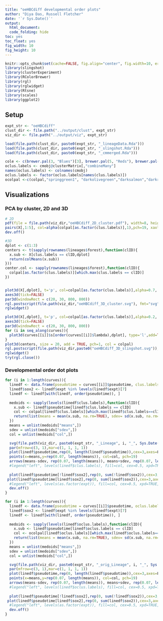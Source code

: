 ```yaml
---
title: "oeHBCdiff developmental order plots"
author: "Diya Das, Russell Fletcher"
date: '`r Sys.Date()`'
output:
  html_document:
  code_folding: hide
toc: yes
toc_float: yes
fig_width: 10
fig_height: 10
---
```


```r
knitr::opts_chunk$set(cache=FALSE, fig.align="center", fig.width=10, error=TRUE,message=TRUE, echo=TRUE, warning=TRUE,results="markup", eval=FALSE)
library(slingshot)
library(clusterExperiment)
library(RColorBrewer)
library(rgl)
library(rglwidget)
library(Rtsne)
library(scales)
library(ggplot2)
```

## Setup
```r
expt_str <- "oeHBCdiff"
clust_dir <- file.path("../output/clust", expt_str)
viz_dir <- file.path("../output/viz", expt_str)

load(file.path(clust_dir, paste0(expt_str, "_lineageData.Rda")))
load(file.path(clust_dir, paste0(expt_str, "_slingshot.Rda")))
load(file.path(clust_dir, paste0(expt_str, "_cmmerged.Rda")))

cole <- c(brewer.pal(3, "Blues")[3], brewer.pal(5, "Reds"), brewer.pal(12, "Paired")[10])
oclus.labels <- cmobj@clusterMatrix[,"combineMany"]
names(oclus.labels) <- colnames(cmobj)
oclus.labels <- factor(oclus.labels[names(clus.labels)])
ocolpal <-c(colpal,"springgreen1", "darkolivegreen","darksalmon","darkred")
```

## Visualizations

### PCA by cluster, 2D and 3D
```r
# 2D
pdf(file = file.path(viz_dir,"oeHBCdiff_2D_cluster.pdf"), width=8, height=8)
pairs(X[,1:5], col=alpha(colpal[as.factor(clus.labels)],1),pch=19, xaxt='n', yaxt='n', asp=1, cex=0.5)
dev.off()

#3D
dplot <- c(1:3)
centers <- t(sapply(rownames(lineages$forest),function(clID){
  x.sub <- X[clus.labels == clID,dplot]
  return(colMeans(x.sub))
}))
center.col <- sapply(rownames(lineages$forest),function(clID){
  colpal[as.factor(clus.labels)][which.max(clus.labels == clID)]
})


plot3d(X[,dplot], t='p', col=colpal[as.factor(clus.labels)],alpha=0.7, pch = 19, cex = 2, size=8, xlab="PC 1", ylab="PC 2", zlab="PC 3", aspect="iso", box=FALSE, axes=FALSE)
axes3d(tick=FALSE)
par3d(windowRect = c(20, 30, 800, 800))
rgl.postscript(file.path(viz_dir,"oeHBCdiff_3D_cluster.svg"), fmt="svg")
rglwidget()

plot3d(X[,dplot], t='p', col=colpal[as.factor(clus.labels)],alpha=0.2, pch = 19, cex = 2, size=8, xlab="PC 1", ylab="PC 2", zlab="PC 3", aspect="iso", box=FALSE, axes=FALSE)
axes3d(tick=FALSE)
par3d(windowRect = c(20, 30, 800, 800))
for (i in seq_along(curves)){
  plot3d(curves[[i]]$s[order(curves[[i]]$lambda),dplot], type='l',add=TRUE, lwd=2,col=colpal[which.max(tail(lineages[[i]],1)==levels(clus.labels))])
}
plot3d(centers, size = 20, add = TRUE, pch=1, col = colpal)
rgl.postscript(file.path(viz_dir,paste0("oeHBCdiff_3D_slingshot.svg")), fmt="svg")
rglwidget()
try(rgl.close())
```

### Developmental order dot plots
```r
for (i in 1:length(curves)){
  linedf <- data.frame(pseudotime = curves[[i]]$pseudotime, clus.labels = clus.labels, samples=rownames(X), expt=expt)
  linedf$sox2 <- linedf$expt %in% levels(linedf$expt)[7]
  linedf <- linedf[with(linedf, order(pseudotime)), ]
  
  medoids <- sapply(levels(linedf$clus.labels),function(clID){
    x.sub <- linedf$pseudotime[linedf$clus.labels == clID]
    col <- colpal[linedf$clus.labels][which.max(linedf$clus.labels==clID)]
    return(list(means = mean(x.sub, na.rm=TRUE), sdev= sd(x.sub, na.rm=TRUE), col=col))
  })
  means = unlist(medoids["means",])
  sdev = unlist(medoids["sdev",])
  col = unlist(medoids["col",])

  svg(file.path(viz_dir, paste0(expt_str, "_Lineage", i, "_", Sys.Date(), ".svg")),width=6, height=2)
  par(mfrow=c(3, 1),mar=c(1, 1, 1, 1))
  plot(linedf$pseudotime,rep(0, length(linedf$pseudotime)),cex=3,axes=F, pch=16, xlab='', ylab='', col=alpha(colpal[linedf$clus.labels],0.5), ylim=c(-0.1, 0.1), xlim = range(linedf$pseudotime, na.rm=TRUE)); abline(h=0, col=alpha("black", 0.5))
  points(x=means,y=rep(0.07, length(means)), col=col, pch=19)
  arrows(means-sdev, rep(0.07, length(means)), means+sdev, rep(0.07, length(means)), length=0.05, angle=90, code=3, col=col)
  #legend("left", levels(linedf$clus.labels), fill=col, cex=0.5, xpd=TRUE, inset=c(-0.12,0.1))
  
  plot(linedf$pseudotime[!linedf$sox2],rep(0, sum(!linedf$sox2)),cex=3,axes=F, pch=16, xlab='', ylab='', col=alpha(cole[linedf$expt[!linedf$sox2]], 0.5), ylim=c(-0.1, 0.1), xlim = range(linedf$pseudotime, na.rm=TRUE)); abline(h=0, col=alpha("black", 0.5))
 plot(linedf$pseudotime[linedf$sox2],rep(0, sum(linedf$sox2)),cex=3,axes=F, pch=16, xlab='', ylab='', col=alpha(cole[linedf$expt[linedf$sox2]], 0.5), ylim=c(-0.1, 0.1), xlim = range(linedf$pseudotime, na.rm=TRUE)); abline(h=0, col=alpha("black", 0.5))
  #legend("left", levels(as.factor(expt)), fill=col, cex=0.5, xpd=TRUE, inset=c(-0.12,0.1))
  dev.off()
}
```

```r
for (i in 1:length(curves)){
  linedf <- data.frame(pseudotime = curves[[i]]$pseudotime, oclus.labels = oclus.labels, samples=rownames(X), expt=expt)
  linedf$sox2 <- linedf$expt %in% levels(linedf$expt)[7]
  linedf <- linedf[with(linedf, order(pseudotime)), ]
  
  medoids <- sapply(levels(linedf$oclus.labels),function(clID){
    x.sub <- linedf$pseudotime[linedf$oclus.labels == clID]
    col <- ocolpal[linedf$oclus.labels][which.max(linedf$oclus.labels==clID)]
    return(list(means = mean(x.sub, na.rm=TRUE), sdev= sd(x.sub, na.rm=TRUE), col=col))
  })
  means = unlist(medoids["means",])
  sdev = unlist(medoids["sdev",])
  col = unlist(medoids["col",])

  svg(file.path(viz_dir, paste0(expt_str, "_orig_Lineage", i, "_", Sys.Date(), ".svg")),width=6, height=2)
  par(mfrow=c(3, 1),mar=c(1, 1, 1, 1))
  plot(linedf$pseudotime,rep(0, length(linedf$pseudotime)),cex=3,axes=F, pch=16, xlab='', ylab='', col=alpha(ocolpal[linedf$oclus.labels],0.5), ylim=c(-0.1, 0.1), xlim = range(linedf$pseudotime, na.rm=TRUE)); abline(h=0, col=alpha("black", 0.5))
  points(x=means,y=rep(0.07, length(means)), col=col, pch=19)
  arrows(means-sdev, rep(0.07, length(means)), means+sdev, rep(0.07, length(means)), length=0.05, angle=90, code=3, col=col)
  #legend("left", levels(linedf$oclus.labels), fill=col, cex=0.5, xpd=TRUE, inset=c(-0.12,0.1))
  
  plot(linedf$pseudotime[!linedf$sox2],rep(0, sum(!linedf$sox2)),cex=3,axes=F, pch=16, xlab='', ylab='', col=alpha(cole[linedf$expt[!linedf$sox2]], 0.5), ylim=c(-0.1, 0.1), xlim = range(linedf$pseudotime, na.rm=TRUE)); abline(h=0, col=alpha("black", 0.5))
 plot(linedf$pseudotime[linedf$sox2],rep(0, sum(linedf$sox2)),cex=3,axes=F, pch=16, xlab='', ylab='', col=alpha(cole[linedf$expt[linedf$sox2]], 0.5), ylim=c(-0.1, 0.1), xlim = range(linedf$pseudotime, na.rm=TRUE)); abline(h=0, col=alpha("black", 0.5))
  #legend("left", levels(as.factor(expt)), fill=col, cex=0.5, xpd=TRUE, inset=c(-0.12,0.1))
  dev.off()
}
```

